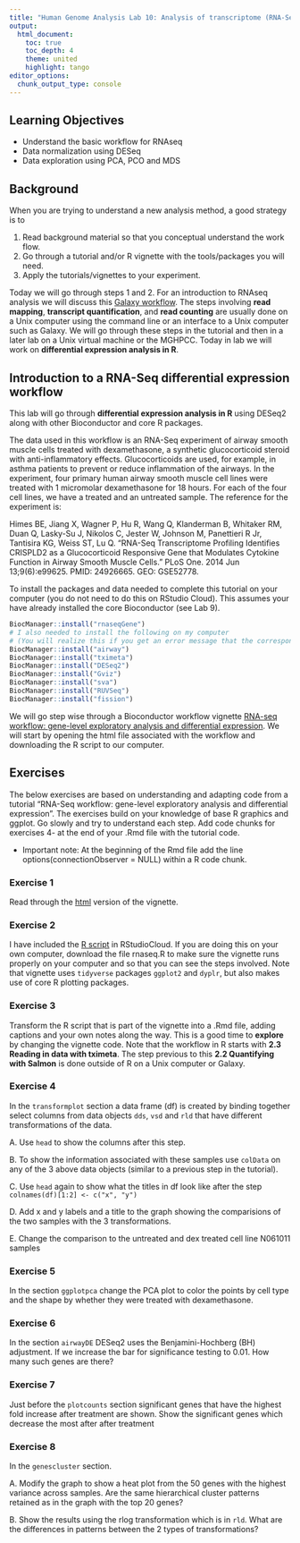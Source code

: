 ```yaml
---
title: "Human Genome Analysis Lab 10: Analysis of transcriptome (RNA-Seq) data"
output:
  html_document:
    toc: true
    toc_depth: 4
    theme: united
    highlight: tango
editor_options: 
  chunk_output_type: console
---
```


## Learning Objectives

* Understand the basic workflow for RNAseq
* Data normalization using DESeq
* Data exploration using PCA, PCO and MDS

## Background

When you are trying to understand a new analysis method, a good strategy is to 

1. Read background material so that you conceptual understand the work flow.
2. Go through a tutorial and/or R vignette with the tools/packages you will need.
3. Apply the tutorials/vignettes to your experiment.

Today we will go through steps 1 and 2. For an introduction to RNAseq analysis we will discuss this [Galaxy workflow](https://training.galaxyproject.org/training-material/topics/transcriptomics/tutorials/rb-rnaseq/tutorial.html). The steps involving __read mapping__, __transcript quantification__, and __read counting__ are usually done on a Unix computer using the command line or an interface to a Unix computer such as Galaxy. We will go through these steps in the tutorial and then in a later lab on a Unix virtual machine or the MGHPCC. Today in lab we will work on __differential expression analysis in R__. 


## Introduction to a RNA-Seq differential expression workflow

This lab will go through __differential expression analysis in R__ using DESeq2 along with other Bioconductor and core R packages. 

The data used in this workflow is an RNA-Seq experiment of airway smooth muscle cells treated with dexamethasone, a synthetic glucocorticoid steroid with anti-inflammatory effects. Glucocorticoids are used, for example, in asthma patients to prevent or reduce inflammation of the airways. In the experiment, four primary human airway smooth muscle cell lines were treated with 1 micromolar dexamethasone for 18 hours. For each of the four cell lines, we have a treated and an untreated sample. The reference for the experiment is:

Himes BE, Jiang X, Wagner P, Hu R, Wang Q, Klanderman B, Whitaker RM, Duan Q, Lasky-Su J, Nikolos C, Jester W, Johnson M, Panettieri R Jr, Tantisira KG, Weiss ST, Lu Q. "RNA-Seq Transcriptome Profiling Identifies CRISPLD2 as a Glucocorticoid Responsive Gene that Modulates Cytokine Function in Airway Smooth Muscle Cells." PLoS One. 2014 Jun 13;9(6):e99625. PMID: 24926665. GEO: GSE52778.

To install the packages and data needed to complete this tutorial on your computer (you do not need to do this on RStudio Cloud). This assumes your have already installed the core Bioconductor (see Lab 9).

```r
BiocManager::install("rnaseqGene")
# I also needed to install the following on my computer 
# (You will realize this if you get an error message that the corresponding library will not load)
BiocManager::install("airway")
BiocManager::install("tximeta")
BiocManager::install("DESeq2")
BiocManager::install("Gviz")
BiocManager::install("sva")
BiocManager::install("RUVSeq")
BiocManager::install("fission")
```

We will go step wise through a Bioconductor workflow vignette [RNA-seq workflow: gene-level exploratory analysis and differential expression](https://master.bioconductor.org/packages/release/workflows/html/rnaseqGene.html). We will start by opening the html file associated with the workflow and downloading the R script to our computer. 

## Exercises

The below exercises are based on understanding and adapting code from a tutorial "RNA-Seq workflow: gene-level exploratory analysis and differential expression".  The exercises build on your knowledge of base R graphics and ggplot. Go slowly and try to understand each step. Add code chunks for exercises 4- at the end of your .Rmd file with the tutorial code.

* Important note: At the beginning of the Rmd file add the line options(connectionObserver = NULL) within a R code chunk.

### Exercise 1

Read through the [html](https://master.bioconductor.org/packages/release/workflows/vignettes/rnaseqGene/inst/doc/rnaseqGene.html) version of the vignette.

### Exercise 2

I have included the [R script](https://master.bioconductor.org/packages/release/workflows/html/rnaseqGene.html) in RStudioCloud. If you are doing this on your own computer, download the file rnaseq.R to make sure the vignette runs properly on your computer and so that you can see the steps involved. Note that vignette uses `tidyverse` packages `ggplot2` and `dyplr`, but also makes use of core R plotting packages. 

### Exercise 3

Transform the R script that is part of the vignette into a .Rmd file, adding captions and your own notes along the way. This is a good time to __explore__ by changing the vignette code. Note that the workflow in R starts with __2.3 Reading in data with tximeta__. The step previous to this __2.2 Quantifying with Salmon__ is done outside of R on a Unix computer or Galaxy.

### Exercise 4

In the `transformplot` section a data frame (df) is created by binding together select columns from data objects `dds`, `vsd` and `rld` that have different transformations of the data. 

A. Use `head` to show the columns after this step.

B. To show the information associated with these samples use `colData` on any of the 3 above data objects (similar to a previous step in the tutorial).

C. Use `head` again to show what the titles in df look like after the step `colnames(df)[1:2] <- c("x", "y")`

D. Add x and y labels and a title to the graph showing the comparisions of the two samples with the 3 transformations.

E. Change the comparison to the untreated and dex treated cell line N061011 samples

### Exercise 5

In the section `ggplotpca` change the PCA plot to color the points by cell type and the shape by whether they were treated with dexamethasone. 

### Exercise 6

In the section `airwayDE` DESeq2 uses the Benjamini-Hochberg (BH) adjustment.  If we increase the bar for significance testing to 0.01. How many such genes are there? 

### Exercise 7

Just before the `plotcounts` section significant genes that have the highest fold increase after treatment are shown. Show the significant genes which decrease the most after after treatment

### Exercise 8

In the `genescluster` section. 

A. Modify the graph to show a heat plot from the 50 genes with the highest variance across samples. Are the same hierarchical cluster patterns retained as in the graph with the top 20 genes? 

B. Show the results using the rlog transformation which is in `rld`. What are the differences in patterns between the 2 types of transformations?


